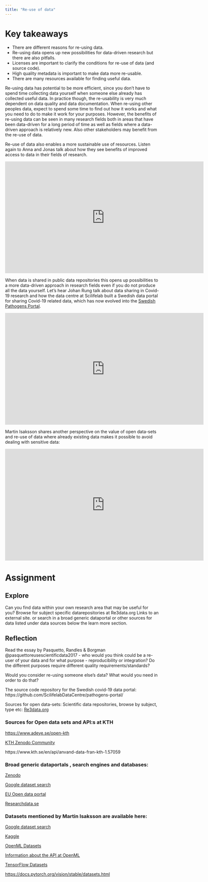 ```yaml
---
title: "Re-use of data"
---
```

# Key takeaways

- There are different reasons for re-using data.
- Re-using data opens up new possibilities for data-driven research but there are also pitfalls.
- Licenses are important to clarify the conditions for re-use of data (and source code).
- High quality metadata is important to make data more re-usable.
- There are many resources available for finding useful data.

Re-using data has potential to be more efficient, since you don't have to spend time collecting data yourself when someone else already has collected useful data. In practice though, the re-usability is very much dependent on data quality and data documentation. When re-using other peoples data, expect to spend some time to find out how it works and what you need to do to make it work for your purposes. However, the benefits of re-using data can be seen in many research fields both in areas that have been data-driven for a long period of time as well as fields where a data-driven approach is relatively new. Also other stakeholders may benefit from the re-use of data.

Re-use of data also enables a more sustainable use of resources. Listen again to Anna and Jonas talk about how they see benefits of improved access to data in their fields of research.

<iframe id="kmsembed-0_i4sqki6m" width="650" height="366" src="https://play.kth.se/embed/secure/iframe/entryId/0_i4sqki6m/uiConfId/23453971/st/0" class="kmsembed" allowfullscreen webkitallowfullscreen mozAllowFullScreen allow="autoplay *; fullscreen *; encrypted-media *" referrerPolicy="no-referrer-when-downgrade" sandbox="allow-downloads allow-forms allow-same-origin allow-scripts allow-top-navigation allow-pointer-lock allow-popups allow-modals allow-orientation-lock allow-popups-to-escape-sandbox allow-presentation allow-top-navigation-by-user-activation" frameborder="0" title="KTH Open Science Film 6.3 Interview with Anna P and Jonas AV, ITRL and LiveinLab part III"></iframe>

When data is shared in public data repositories this opens up possibilities to a more data-driven approach in research fields even if you do not produce all the data yourself. Let's hear Johan Rung talk about data sharing in Covid-19 research and how the data centre at Scilifelab built a Swedish data portal for sharing Covid-19 related data, which has now evolved into the [Swedish Pathogens Portal](https://www.pathogens.se).

<iframe id="kmsembed-0_n3gcn8et" width="650" height="366" src="https://play.kth.se/embed/secure/iframe/entryId/0_n3gcn8et/uiConfId/23453971/st/0" class="kmsembed" allowfullscreen webkitallowfullscreen mozAllowFullScreen allow="autoplay *; fullscreen *; encrypted-media *" referrerPolicy="no-referrer-when-downgrade" sandbox="allow-downloads allow-forms allow-same-origin allow-scripts allow-top-navigation allow-pointer-lock allow-popups allow-modals allow-orientation-lock allow-popups-to-escape-sandbox allow-presentation allow-top-navigation-by-user-activation" frameborder="0" title="KTH Open Science Covid Data WIP 1.mp4"></iframe>

Martin Isaksson shares another perspective on the value of open data-sets and re-use of data where already existing data makes it possible to avoid dealing with sensitive data:

<iframe id="kmsembed-0_ncu1pbfx" width="650" height="366" src="https://play.kth.se/embed/secure/iframe/entryId/0_ncu1pbfx/uiConfId/23453971/st/0" class="kmsembed" allowfullscreen webkitallowfullscreen mozAllowFullScreen allow="autoplay *; fullscreen *; encrypted-media *" referrerPolicy="no-referrer-when-downgrade" sandbox="allow-downloads allow-forms allow-same-origin allow-scripts allow-top-navigation allow-pointer-lock allow-popups allow-modals allow-orientation-lock allow-popups-to-escape-sandbox allow-presentation allow-top-navigation-by-user-activation" frameborder="0" title="KTH Open Science Film 7.3 Interview with Martin Isaksson on open data and re-use"></iframe>


# Assignment
## Explore

Can you find data within your own research area that may be useful for you? Browse for subject specific datarepositories at Re3data.org Links to an external site. or search in a broad generic dataportal or other sources for data listed under data sources below the learn more section.

## Reflection

Read the essay by Pasquetto, Randles & Borgman @pasquettoreusescientificdata2017 - who would you think could be a re-user of your data and for what purpose - reproducibility or integration? Do the different purposes require different quality requirements/standards?

Would you consider re-using someone else's data? What would you need in order to do that?


::: refs
:::

The source code repository for the Swedish covid-19 data portal:
https://github.com/ScilifelabDataCentre/pathogens-portal/

Sources for open data-sets:
Scientific data repositories, browse by subject, type etc: [Re3data.org](https://re3data.org)


### Sources for Open data sets and API:s at KTH

[https://www.adeye.se/open-kth](https://www.adeye.se/open-kth)

[KTH Zenodo Community](https://zenodo.org/communities/kth)

https://www.kth.se/en/api/anvand-data-fran-kth-1.57059

### Broad generic dataportals , search engines and databases:

[Zenodo](https://zenodo.org)

[Google dataset search](https://datasetsearch.research.google.com)

[EU Open data portal](https://data.europa.eu/data/datasets?catalog=european-union-open-data-portal&showcatalogdetails=true&minScoring=0&locale=en)

[Researchdata.se](https://researchdata.se/sv/catalogue)

### Datasets mentioned by Martin Isaksson are available here:

[Google dataset search](https://datasetsearch.research.google.com/)

[Kaggle](https://www.kaggle.com/datasets)

[OpenML Datasets](https://www.openml.org/search?type=data)

[Information about the API at OpenML](https://openml.github.io/openml-python/latest/)



[TensorFlow Datasets](https://www.tensorflow.org/datasets) 

[https://docs.pytorch.org/vision/stable/datasets.html](https://docs.pytorch.org/vision/stable/datasets.html)